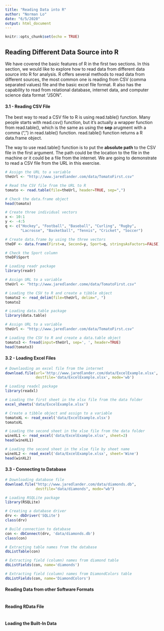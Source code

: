 ```yaml
---
title: "Reading Data into R"
author: "Norman Lo"
date: "6/5/2020"
output: html_document
---
```


```r
knitr::opts_chunk$set(echo = TRUE)
```

## Reading Different Data Source into R

We have covered the basic features of R in the first two sections. In this section, we would like to explore how to read data from different data source into R for analysis. R offers several methods to read data from different sources, the most common one is reading from CSV (comma separated values) file and the basic excel file format. R also has the capability to read from relational database, internet data, and computer science data format "JSON". 

#### 3.1 - Reading CSV File

The best way to read a CSV file to R is using read.table() function. Many people starts with read.csv() function, but it's actually a wrapper function from read.table(), which is the same as using the **sep** arugment with a comma (",") in read.table() function. read.table() function returns a R data.frame object. 

The way to use read.table() function is to put the **absolute path** to the CSV file in the first argument. The path could be the location to the file in the machine or it could be a file from the internet. We are going to demonstrate to read a CSV file from the URL in this exercise.

``` r
# Assign the URL to a variable
theUrl <- "http://www.jaredlander.com/data/TomatoFirst.csv"

# Read the CSV file from the URL to R
tomato <- read.table(file=theUrl, header=TRUE, sep=",")

# Check the data.frame object
head(tomato)
```



``` r
# Create three individual vectors
x <- 10:1
y <- -4:5
q <- c("Hockey", "Football", "Baseball", "Curling", "Rugby",
       "Lacrosse", "Basketball", "Tennis", "Cricket", "Soccer")

# Create data.frame by using the three vectors
theDF <- data.frame(First=x, Second=y, Sport=q, stringsAsFactors=FALSE)

# Check the Sport column
theDF$Sport
```




``` r
# Loading readr package
library(readr)

# Assign URL to a variable
theUrl <- "http://www.jaredlander.come/data/TomatoFirst.csv"

# Loading the CSV to R and create a tibble object
tomato2 <- read_delim(file=theUrl, delim=", ")
tomato2
```



``` r
# Loading data.table package
library(data.table)

# Assign URL to a variable
theUrl <- "http://www.jaredlander.com/data/TomatoFirst.csv"

# Loading the CSV to R and create a data.table object
tomato3 <- fread(input=theUrl, sep=', ', header=TRUE)
head(tomato3)
```





#### 3.2 - Loading Excel Files


``` r
# Downlaoding an excel file from the internet
download.file(url='http://www.jaredlander.com/data/ExcelExample.xlsx',
              destfile='data/ExcelExample.xlsx', mode='wb')

# Loading readxl package
library(readxl)

# Loading the first sheet in the xlsx file from the data folder
excel_sheets('data/ExcelExample.xlsx')

# Create a tibble object and assign to a variable
tomatoXL <- read_excel('data/ExcelExample.xlsx')
tomatoXL
```



``` r
# Loading the second sheet in the xlse file from the data folder
wineXL1 <- read_excel('data/ExcelExample.xlsx', sheet=2)
head(wineXL1)

# Loading the second sheet in the xlse file by sheet name
wineXL2 <- read_excel('data/ExcelExample.xlsx', sheet='Wine')
head(winXL2)
```




#### 3.3 - Connecting to Database



``` r
# Downloading database file
download.file("http://www.jaredlander.com/data/diamonds.db",
              destfile="data/diamonds", mode="wb")

# Loading RSQLite package
library(RSQLite)

# Creating a database driver
drv <- dbDriver('SQLite')
class(drv)

# Build connection to database
con <- dbConnect(drv, 'data/diamonds.db')
class(con)

# Extracting table names from the database
dbListTable(con)

# Extracting field (column) names from diamond table
dbListFields(con, name='diamonds')

# Extracting field (column) names from DiamondColors table
dbListFields(con, name='DiamondColors')
```








#### Reading Data from other Software Formats

``` r


```


#### Reading RData File

``` r

```


#### Loading the Built-In Data

``` r

```
